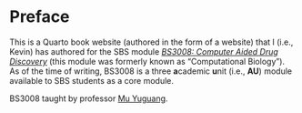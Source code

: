 # Preface {.unnumbered}

This is a Quarto book website (authored in the form of a website) that I (i.e., Kevin) has authored for the SBS module [*BS3008: Computer Aided Drug Discovery*](https://labs.sbs.ntu.edu.sg/obtl/obtl.aspx?sch=sbs&p=BS3008) (this module was formerly known as "Computational Biology"). As of the time of writing, BS3008 is a three **a**cademic **u**nit (i.e., **AU**) module available to SBS students as a core module.  

BS3008 taught by professor [Mu Yuguang](https://dr.ntu.edu.sg/cris/rp/rp00074).


